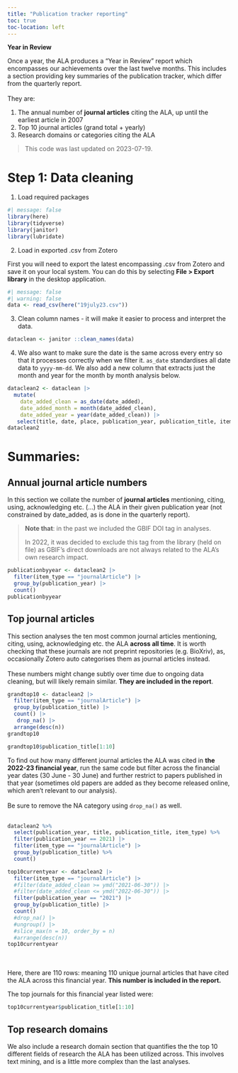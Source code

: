 ```yaml
---
title: "Publication tracker reporting"
toc: true
toc-location: left
---
```


**Year in Review**

Once a year, the ALA produces a "Year in Review" report which encompasses our achievements over the last twelve months. This includes a section providing key summaries of the publication tracker, which differ from the quarterly report.\
\
They are:

1.  The annual number of **journal articles** citing the ALA, up until the earliest article in 2007
2.  Top 10 journal articles (grand total + yearly)
3.  Research domains or categories citing the ALA

> This code was last updated on 2023-07-19.

# Step 1: Data cleaning

1.  Load required packages

```r
#| message: false
library(here)
library(tidyverse)
library(janitor)
library(lubridate)
```

2.  Load in exported .csv from Zotero

First you will need to export the latest encompassing .csv from Zotero and save it on your local system. You can do this by selecting **File \> Export library** in the desktop application.

```r
#| message: false
#| warning: false
data <- read_csv(here("19july23.csv"))
```

3.  Clean column names - it will make it easier to process and interpret the data.

```r
dataclean <- janitor ::clean_names(data) 
```

4.  We also want to make sure the date is the same across every entry so that it processes correctly when we filter it. `as_date` standardises all date data to `yyyy-mm-dd`. We also add a new column that extracts just the month and year for the month by month analysis below.

```r
dataclean2 <- dataclean |>
  mutate(
    date_added_clean = as_date(date_added),
    date_added_month = month(date_added_clean),
    date_added_year = year(date_added_clean)) |>
   select(title, date, place, publication_year, publication_title, item_type, url, manual_tags, date_added, date_added_clean, date_added_month, date_added_year)
dataclean2
```

# Summaries:

## Annual journal article numbers

In this section we collate the number of **journal articles** mentioning, citing, using, acknowledging etc. (...) the ALA in their given publication year (not constrained by date_added, as is done in the quarterly report).

> **Note that**: in the past we included the GBIF DOI tag in analyses.
>
> In 2022, it was decided to exclude this tag from the library (held on file) as GBIF's direct downloads are not always related to the ALA's own research impact.

```r
publicationbyyear <- dataclean2 |>
  filter(item_type == "journalArticle") |>
  group_by(publication_year) |>
  count() 
publicationbyyear
```

## Top journal articles

This section analyses the ten most common journal articles mentioning, citing, using, acknowledging etc. the ALA **across all time**. It is worth checking that these journals are not preprint repositories (e.g. BioXriv), as, occasionally Zotero auto categorises them as journal articles instead.\
\
These numbers might change subtly over time due to ongoing data cleaning, but will likely remain similar. **They are included in the report**.

```r
grandtop10 <- dataclean2 |>
  filter(item_type == "journalArticle") |>
  group_by(publication_title) |>
  count() |>
   drop_na() |>
  arrange(desc(n)) 
grandtop10
```

```r
grandtop10$publication_title[1:10]
```

To find out how many different journal articles the ALA was cited in **the 2022-23 financial year**, run the same code but filter across the financial year dates (30 June - 30 June) and further restrict to papers published in that year (sometimes old papers are added as they become released online, which aren't relevant to our analysis).\
\
Be sure to remove the NA category using `drop_na()` as well.\
\

```r
dataclean2 %>%
  select(publication_year, title, publication_title, item_type) %>%
  filter(publication_year == 2021) |> 
  filter(item_type == "journalArticle") |>
  group_by(publication_title) %>%
  count()
```

```r
top10currentyear <- dataclean2 |>
  filter(item_type == "journalArticle") |>
  #filter(date_added_clean >= ymd("2021-06-30")) |>
  #filter(date_added_clean <= ymd("2022-06-30")) |>
  filter(publication_year == "2021") |>
  group_by(publication_title) |>
  count() 
  #drop_na() |>
  #ungroup() |>
  #slice_max(n = 10, order_by = n)
  #arrange(desc(n)) 
top10currentyear
```

\
\
Here, there are 110 rows: meaning 110 unique journal articles that have cited the ALA across this financial year. **This number is included in the report.**

The top journals for this financial year listed were:

```r
top10currentyear$publication_title[1:10]
```

## Top research domains

We also include a research domain section that quantifies the the top 10 different fields of research the ALA has been utilized across. This involves text mining, and is a little more complex than the last analyses.\
\
